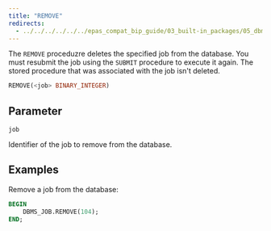 ```yaml
---
title: "REMOVE"
redirects:
  - ../../../../../../epas_compat_bip_guide/03_built-in_packages/05_dbms_job/05_remove #generated for docs/epas/reorg-role-use-case-mode
---
```


The `REMOVE` proceduzre deletes the specified job from the database. You must resubmit the job using the `SUBMIT` procedure to execute it again. The stored procedure that was associated with the job isn't deleted.

```sql
REMOVE(<job> BINARY_INTEGER)
```

## Parameter

`job`

 Identifier of the job to remove from the database.

## Examples

Remove a job from the database:

```sql
BEGIN
    DBMS_JOB.REMOVE(104);
END;
```
